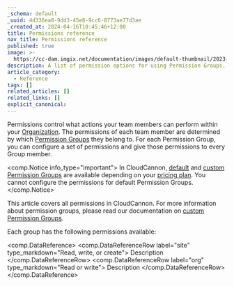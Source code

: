 ```yaml
---
_schema: default
_uuid: 4d336ea8-9dd3-45e8-9cc6-8773ae77d3ae
_created_at: 2024-04-16T10:45:46+12:00
title: Permissions reference
nav_title: Permissions reference
published: true
image: >-
  https://cc-dam.imgix.net/documentation/images/default-thumbnail/2023-Q4/CloudCannon-Documentation-Thumbnail.png
description: A list of permission options for using Permission Groups.
article_category:
  - Reference
tags: []
related_articles: []
related_links: []
explicit_canonical:
---
```

Permissions control what actions your team members can perform within your [Organization](/documentation/articles/what-is-an-organization/). The permissions of each team member are determined by which [Permission Groups](/documentation/articles/what-are-permission-groups/) they belong to. For each Permission Group, you can configure a set of permissions and give those permissions to every Group member.

<comp.Notice info_type="important">
  In CloudCannon, [default](/documentation/articles/what-are-default-permission-groups/) and [custom Permission Groups](/documentation/articles/what-are-custom-permission-groups/) are available depending on your [pricing plan](/pricing/). You cannot configure the permissions for default Permission Groups.
</comp.Notice>

This article covers all permissions in CloudCannon. For more information about permission groups, please read our documentation on [custom Permission Groups](/documentation/articles/configure-custom-permission-groups/).

Each group has the following permissions available:

<comp.DataReference>
  <comp.DataReferenceRow label="site" type_markdown="Read, write, or create">
    Description
  </comp.DataReferenceRow>
  <comp.DataReferenceRow label="org" type_markdown="Read or write">
    Description
  </comp.DataReferenceRow>
</comp.DataReference>